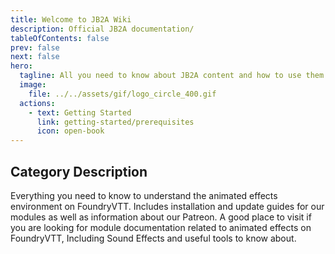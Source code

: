 ```yaml
---
title: Welcome to JB2A Wiki
description: Official JB2A documentation/
tableOfContents: false
prev: false
next: false
hero:
  tagline: All you need to know about JB2A content and how to use them !
  image:
    file: ../../assets/gif/logo_circle_400.gif
  actions:
    - text: Getting Started
      link: getting-started/prerequisites
      icon: open-book
---
```


## Category Description

<CardGrid>
	<Card 
		title="Getting Started" 
		icon="setting">
		Everything you need to know to understand the animated effects environment on FoundryVTT. Includes installation and update guides for our modules as well as information about our Patreon.
	</Card>
	<Card 
		title="External Resources" 
		icon="open-book">
		A good place to visit if you are looking for module documentation related to animated effects on FoundryVTT, Including Sound Effects and useful tools to know about. 
	</Card>
	<LinkCard 
		title="Let's get started !" 
		href="/jb2a-wiki/getting-started/prerequisites"
	/>
	<LinkCard 
		title="Go to External Resources" 
		href="/jb2a-wiki/external-resources/community-links"
	/>
</CardGrid>
